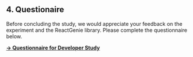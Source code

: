 ## 4. Questionaire 
Before concluding the study, we would appreciate your feedback on the experiment and the ReactGenie library. Please complete the questionnaire below.

[**→ Questionnaire for Developer Study**](https://docs.google.com/forms/d/e/1FAIpQLSfns89iM7uSktc2DTEOpl4KEXrf3S3myB3Oq3d0Cprnw-EurQ/viewform?usp=sf_link)